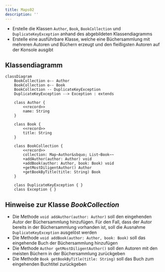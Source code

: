 ```yaml
---
title: Maps02
description: ''
---
```



- Erstelle die Klassen `Author`, `Book`, `BookCollection` und
  `DuplicateKeyException` anhand des abgebildeten Klassendiagramms
- Erstelle eine ausführbare Klasse, welche eine Büchersammlung mit mehreren
  Autoren und Büchern erzeugt und den fleißigsten Autoren auf der Konsole
  ausgibt

## Klassendiagramm

```mermaid
classDiagram
    BookCollection o-- Author
    BookCollection o-- Book
    BookCollection -- DuplicateKeyException
    DuplicateKeyException --> Exception : extends

    class Author {
        <<record>>
        name: String
    }

    class Book {
        <<record>>
        title: String
    }

    class BookCollection {
        <<record>>
        collection: Map~Author&sbquo; List~Book~~
        +addAuthor(author: Author) void
        +addBook(author: Author, book: Book) void
        +getMostDiligentAuthor() Author
        +getBookByTitle(title: String) Book
    }

    class DuplicateKeyException { }
    class Exception { }
```

## Hinweise zur Klasse _BookCollection_

- Die Methode `void addAuthor(author: Author)` soll den eingehenden Autor der
  Büchersammlung hinzufügen. Für den Fall, dass der Autor bereits in der
  Büchersammlung vorhanden ist, soll die Ausnahme `DuplicateKeyException`
  ausgelöst werden
- Die Methode `void addBook(author: Author, book: Book)` soll das eingehende
  Buch der Büchersammlung hinzufügen
- Die Methode `Author getMostDiligentAuthor()` soll den Autoren mit den meisten
  Büchern in der Büchersammlung zurückgeben
- Die Methode `Book getBookByTitle(title: String)` soll das Buch zum eingehenden
  Buchtitel zurückgeben

<Exercise pullRequest="66" branchSuffix="maps/02" />
